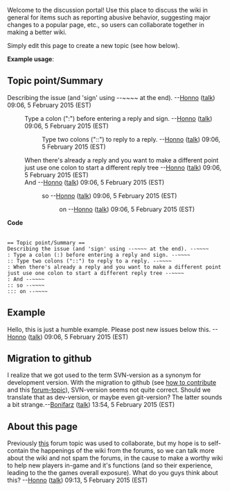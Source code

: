 Welcome to the discussion portal! Use this place to discuss the wiki in general for items such as reporting abusive behavior, suggesting major changes to a popular page, etc., so users can collaborate together in making a better wiki.

Simply edit this page to create a new topic (see how below).
<div class="mw-collapsible mw-collapsed">
'''Example usage''':
<div class="mw-collapsible-content">
== Topic point/Summary ==
Describing the issue (and 'sign' using <nowiki>--~~~~</nowiki> at the end). --[[User:Honno|Honno]] ([[User talk:Honno|talk]]) 09:06, 5 February 2015 (EST)
: Type a colon (":") before entering a reply and sign. --[[User:Honno|Honno]] ([[User talk:Honno|talk]]) 09:06, 5 February 2015 (EST)
:: Type two colons ("::") to reply to a reply. --[[User:Honno|Honno]] ([[User talk:Honno|talk]]) 09:06, 5 February 2015 (EST)
: When there's already a reply and you want to make a different point just use one colon to start a different reply tree --[[User:Honno|Honno]] ([[User talk:Honno|talk]]) 09:06, 5 February 2015 (EST)
: And --[[User:Honno|Honno]] ([[User talk:Honno|talk]]) 09:06, 5 February 2015 (EST)
:: so --[[User:Honno|Honno]] ([[User talk:Honno|talk]]) 09:06, 5 February 2015 (EST)
::: on --[[User:Honno|Honno]] ([[User talk:Honno|talk]]) 09:06, 5 February 2015 (EST)


'''Code'''
 <nowiki>
== Topic point/Summary ==
Describing the issue (and 'sign' using --~~~~ at the end). --~~~~
: Type a colon (:) before entering a reply and sign. --~~~~
:: Type two colons ("::") to reply to a reply. --~~~~
: When there's already a reply and you want to make a different point just use one colon to start a different reply tree --~~~~
: And --~~~~
:: so --~~~~
::: on --~~~~
</nowiki>
</div>
</div>

== Example ==
Hello, this is just a humble example. Please post new issues below this. --[[User:Honno|Honno]] ([[User talk:Honno|talk]]) 09:06, 5 February 2015 (EST)

== Migration to github ==
I realize that we got used to the term SVN-version as a synonym for development version. With the migration to github (see [[how to contribute]] and this [http://redeclipse.net/forum/viewtopic.php?f=4&t=597 forum-topic]), SVN-version seems not quite correct. Should we translate that as dev-version, or maybe even git-version? The latter sounds a bit strange.--[[User:Bonifarz|Bonifarz]] ([[User talk:Bonifarz|talk]]) 13:54, 5 February 2015 (EST)

== About this page ==
Previously [http://redeclipse.net/forum/viewtopic.php?f=4&t=278 this] forum topic was used to collaborate, but my hope is to self-contain the happenings of the wiki from the forums, so we can talk more about the wiki and not spam the forums, in the cause to make a worthy wiki to help new players in-game and it's functions (and so their experience, leading to the the games overall exposure). What do you guys think about this? --[[User:Honno|Honno]] ([[User talk:Honno|talk]]) 09:13, 5 February 2015 (EST)